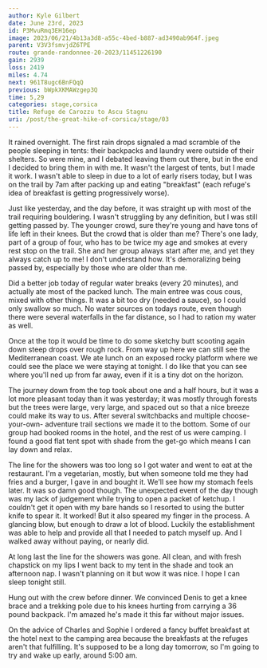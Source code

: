 ```yaml
---
author: Kyle Gilbert
date: June 23rd, 2023
id: P3MvuRmq3EH16ep
image: 2023/06/21/4b13a3d8-a55c-4bed-b887-ad3490ab964f.jpeg
parent: V3V3fsmvjdZ6TPE
route: grande-randonnee-20-2023/11451226190
gain: 2939
loss: 2419
miles: 4.74
next: 961T8ugc6BnFQqQ
previous: bWpkXKMAWzgep3Q
time: 5,29
categories: stage,corsica
title: Refuge de Carozzu to Ascu Stagnu
uri: /post/the-great-hike-of-corsica/stage/03
---
```


<Stats />

<Route />

It rained overnight. The first rain drops signaled a mad scramble of the people
sleeping in tents: their backpacks and laundry were outside of their shelters.
So were mine, and I debated leaving them out there, but in the end I decided to
bring them in with me. It wasn't the largest of tents, but I made it work. I
wasn't able to sleep in due to a lot of early risers today, but I was on the
trail by 7am after packing up and eating "breakfast" (each refuge's idea of
breakfast is getting progressively worse).

Just like yesterday, and the day before, it was straight up with most of the
trail requiring bouldering. I wasn't struggling by any definition, but I was
still getting passed by. The younger crowd, sure they're young and have tons of
life left in their knees. But the crowd that is older than me? There's one lady,
part of a group of four, who has to be twice my age and smokes at every rest
stop on the trail. She and her group always start after me, and yet they always
catch up to me! I don't understand how. It's demoralizing being passed by,
especially by those who are older than me.

Did a better job today of regular water breaks (every 20 minutes), and actually
ate most of the packed lunch. The main entree was cous cous, mixed with other
things. It was a bit too dry (needed a sauce), so I could only swallow so much.
No water sources on todays route, even though there were several waterfalls in
the far distance, so I had to ration my water as well.

Once at the top it would be time to do some sketchy butt scooting again down
steep drops over rough rock. From way up here we can still see the Mediterranean
coast. We ate lunch on an exposed rocky platform where we could see the place
we were staying at tonight. I do like that you can see where you'll ned up from
far away, even if it is a tiny dot on the horizon.

The journey down from the top took about one and a half hours, but it was a
lot more pleasant today than it was yesterday; it was mostly through forests but
the trees were large, very large, and spaced out so that a nice breeze could
make its way to us. After several switchbacks and multiple choose-your-own-
adventure trail sections we made it to the bottom. Some of our group had booked
rooms in the hotel, and the rest of us were camping. I found a good flat tent
spot with shade from the get-go which means I can lay down and relax.

The line for the showers was too long so I got water and went to eat at the
restaurant. I'm a vegetarian, mostly, but when someone told me they had fries
and a burger, I gave in and bought it. We'll see how my stomach feels later.
It was so damn good though. The unexpected event of the day though was my lack
of judgement while trying to open a packet of ketchup. I couldn't get it open
with my bare hands so I resorted to using the butter knife to spear it. It
worked! But it also speared my finger in the process. A glancing blow, but
enough to draw a lot of blood. Luckily the establishment was able to help and
provide all that I needed to patch myself up. And I walked away without paying,
or nearly did.

At long last the line for the showers was gone. All clean, and with fresh
chapstick on my lips I went back to my tent in the shade and took an afternoon
nap. I wasn't planning on it but wow it was nice. I hope I can sleep tonight
still.

Hung out with the crew before dinner. We convinced Denis to get a knee brace
and a trekking pole due to his knees hurting from carrying a 36 pound backpack.
I'm amazed he's made it this far without major issues.

On the advice of Charles and Sophie I ordered a fancy buffet breakfast at the
hotel next to the camping area because the breakfasts at the refuges aren't that
fulfilling. It's supposed to be a long day tomorrow, so I'm going to try and
wake up early, around 5:00 am.

